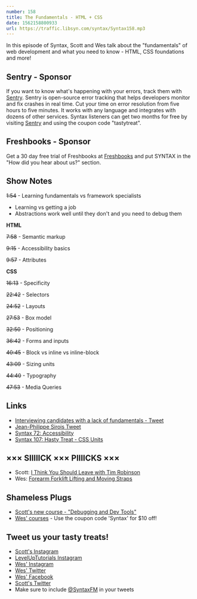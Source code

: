 ```yaml
---
number: 158
title: The Fundamentals - HTML + CSS
date: 1562158800933
url: https://traffic.libsyn.com/syntax/Syntax158.mp3
---
```


In this episode of Syntax, Scott and Wes talk about the "fundamentals" of web development and what you need to know - HTML, CSS foundations and more!

## Sentry - Sponsor

If you want to know what's happening with your errors, track them with [Sentry](https://sentry.io/). Sentry is open-source error tracking that helps developers monitor and fix crashes in real time. Cut your time on error resolution from five hours to five minutes. It works with any language and integrates with dozens of other services. Syntax listeners can get two months for free by visiting [Sentry](https://sentry.io/) and using the coupon code "tastytreat".

## Freshbooks - Sponsor

Get a 30 day free trial of Freshbooks at [Freshbooks](https://freshbooks.com/syntax) and put SYNTAX in the "How did you hear about us?" section.

## Show Notes

~~1:54~~ - Learning fundamentals vs framework specialists

* Learning vs getting a job
* Abstractions work well until they don't and you need to debug them

**HTML**

~~7:58~~ - Semantic markup

~~9:15~~ - Accessibility basics

~~9:57~~ - Attributes

**CSS** 

~~16:13~~ - Specificity

~~22:42~~ - Selectors

~~24:52~~ - Layouts

~~27:53~~ - Box model

~~32:50~~ - Positioning

~~36:42~~ - Forms and inputs

~~40:45~~ - Block vs inline vs inline-block

~~43:09~~ - Sizing units

~~44:40~~ - Typography

~~47:53~~ - Media Queries

## Links
* [Interviewing candidates with a lack of fundamentals - Tweet](https://twitter.com/wesbos/status/1137058712466722816)
* [Jean-Philippe Sirois Tweet](https://twitter.com/veksenn/status/1137187264486944770)
* [Syntax 72: Accessibility](https://syntax.fm/show/072/accessibility)
* [Syntax 107: Hasty Treat - CSS Units](https://syntax.fm/show/107/hasty-treat-css-units)

## ××× SIIIIICK ××× PIIIICKS ×××
* Scott: [I Think You Should Leave with Tim Robinson](https://www.netflix.com/title/80986854?source=35)
* Wes: [Forearm Forklift Lifting and Moving Straps](https://amzn.to/2MD6AxU)

## Shameless Plugs
* [Scott's new course - "Debugging and Dev Tools"](https://www.leveluptutorials.com/pro)
* [Wes' courses](https://wesbos.com/courses/) - Use the coupon code 'Syntax' for $10 off!

## Tweet us your tasty treats!
* [Scott's Instagram](https://www.instagram.com/stolinski/)
* [LevelUpTutorials Instagram](https://www.instagram.com/LevelUpTutorials/)
* [Wes' Instagram](https://www.instagram.com/wesbos/)
* [Wes' Twitter](https://twitter.com/wesbos)
* [Wes' Facebook](https://www.facebook.com/wesbos.developer)
* [Scott's Twitter](https://twitter.com/stolinski)
* Make sure to include [@SyntaxFM](https://twitter.com/SyntaxFM) in your tweets
